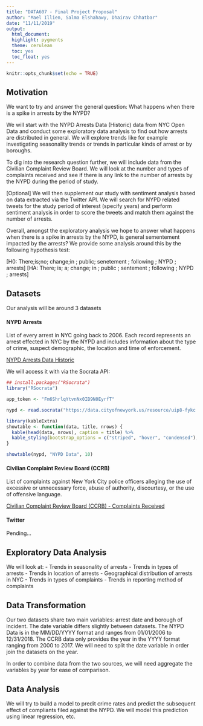 ```yaml
---
title: "DATA607 - Final Project Proposal"
author: "Mael Illien, Salma Elshahawy, Dhairav Chhatbar"
date: "11/11/2019"
output:
  html_document:
  highlight: pygments
  theme: cerulean
  toc: yes
  toc_float: yes
---
```


```r
knitr::opts_chunk$set(echo = TRUE)
```

## Motivation

We want to try and answer the general question: What happens when there is a spike in arrests by the NYPD?

We will start with the NYPD Arrests Data (Historic) data from NYC Open Data and conduct some exploratory data analysis to find out how arrests are distributed in general. We will explore trends like for example investigating seasonality trends or trends in particular kinds of arrest or by boroughs.

To dig into the research question further, we will include data from the Civilian Complaint Review Board. We will look at the number and types of complaints received and see if there is any link to the number of arrests by the NYPD during the period of study. 

[Optional] We will then supplement our study with sentiment analysis based on data extracted via the Twitter API. We will search for NYPD related tweets for the study period of interest (specify years) and perform sentiment analysis in order to score the tweets and match them against the number of arrests.

Overall, amongst the exploratory analysis we hope to answer what happens when there is a spike in arrests by the NYPD, is general sementement impacted by the arrests? We provide some analysis around this by the following hypothesis test:

\[H0: There\;is\;no\; change\;in \; public\; senetement \; following \; NYPD \; arrests\]
\[HA: There\; is\; a\; change\; in \; public \; sentement \; following \; NYPD \; arrests\]

## Datasets
Our analysis will be around 3 datasets

#### NYPD Arrests 
List of every arrest in NYC going back to 2006. Each record represents an arrest effected in NYC by the NYPD and includes information about the type of crime, suspect demographic, the location and time of enforcement.

[NYPD Arrests Data Historic](https://data.cityofnewyork.us/Public-Safety/NYPD-Arrests-Data-Historic-/8h9b-rp9u)  

We will access it with via the Socrata API:

```r
## install.packages("RSocrata")
library("RSocrata")

app_token <- "Fm6ShrlqYtvnNx0IB9N0EyrfT"

nypd <- read.socrata("https://data.cityofnewyork.us/resource/uip8-fykc.json", app_token = app_token)
```

```r
library(kableExtra)
showtable <- function(data, title, nrows) {
  kable(head(data, nrows), caption = title) %>%
  kable_styling(bootstrap_options = c("striped", "hover", "condensed"), latex_options = "scale_down")
}
```

```r
showtable(nypd, "NYPD Data", 10)
```

#### Civilian Complaint Review Board (CCRB)
List of complaints against New York City police officers alleging the use of excessive or unnecessary force, abuse of authority, discourtesy, or the use of offensive language.

[Civilian Complaint Review Board (CCRB) - Complaints Received](https://data.cityofnewyork.us/Public-Safety/Civilian-Complaint-Review-Board-CCRB-Complaints-Re/63nx-cpi9)  




#### Twitter 
Pending...

## Exploratory Data Analysis

We will look at:
- Trends in seasonality of arrests
- Trends in types of arrests
- Trends in location of arrests
- Geographical distribution of arrests in NYC
- Trends in types of complaints
- Trends in reporting method of complaints

## Data Transformation

Our two datasets share two main variables: arrest date and borough of incident. The date variable differs slightly between datasets. The NYPD Data is in the MM/DD/YYYY format and ranges from 01/01/2006 to 12/31/2018. The CCRB data only provides the year in the YYYY format ranging from 2000 to 2017. We will need to split the date variable in order join the datasets on the year.

In order to combine data from the two sources, we will need aggregate the variables by year for ease of comparison. 

## Data Analysis

We will try to build a model to predit crime rates and predict the subsequent effect of compliants filed against the NYPD. We will model this prediction using linear regression, etc. 

